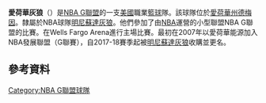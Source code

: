 {{short description|American professional basketball team of the NBA G League}}
{{Expand language|1=en|time=2021-01-15T17:35:40+00:00}}
{{Infobox basketball club
| name = 愛荷華灰狼
| logo = 
| imagesize = 
| founded = 2007
| history = '''愛荷華能量'''<br />2007–2017<br />'''愛荷華灰狼'''<br />2017–present  
| league = [[NBA_G聯盟|NBA G聯盟]]
| arena = [[Wells_Fargo_Arena_(Des_Moines,_Iowa)|Wells Fargo Arena]]
| location = [[愛荷華州|愛荷華州]],[[德梅因|德梅因]]
| colors = Midnight Blue, Aurora Green, Lake Blue, Moonlight Grey, Frost White<ref>{{cite press release|title=Timberwolves Unveil New Team Name & Identity for NBA Development Affiliate Iowa Wolves|url=http://iowa.gleague.nba.com/news/timberwolves-unveil-new-team-name-identity-nba-development-affiliate-iowa-wolves/|publisher=NBA Media Ventures, LLC|website=Iowa.GLeague.NBA.com|date=May 30, 2017|access-date=May 31, 2017|archive-date=2021-01-15|archive-url=https://web.archive.org/web/20210115120931/https://iowa.gleague.nba.com/news/timberwolves-unveil-new-team-name-identity-nba-development-affiliate-iowa-wolves/|dead-url=no}}</ref><ref>{{cite web|title=Iowa Wolves Reproduction Guideline Sheet|url=https://mediacentral.nba.com/wp-content/uploads/logos/d-league/iwa/Iowa_Wolves_Logosheet.jpg|publisher=NBA Properties, Inc.|access-date=June 15, 2017|archive-date=2021-01-14|archive-url=https://web.archive.org/web/20210114052133/https://mediacentral.nba.com/wp-content/uploads/logos/d-league/iwa/Iowa_Wolves_Logosheet.jpg|dead-url=no}}</ref><br />{{color box|#0C2340}} {{color box|#78BE20}} {{color box|#236192}} {{color box|#9EA2A2}} {{color box|#FFFFFF}}
| manager =
| coach = Sam Newman-Beck
| owner = [[明尼蘇達灰狼|明尼蘇達灰狼]]
| league_champs = '''1''' (2011)
| conf_champs = '''1''' (2011)
| div_champs = '''4''' (2009, 2010, 2011, 2014)
| affiliations = [[明尼蘇達灰狼|明尼蘇達灰狼]]
| website = {{URL|http://iowa.gleague.nba.com/}}
}}

'''愛荷華灰狼'''（{{lang-en|'''Iowa Wolves'''}}）是[[NBA_G聯盟|NBA G聯盟]]的一支[[美國|美國]]職業[[籃球|籃球]]隊。該球隊位於[[愛荷華州|愛荷華州]][[德梅因|德梅因]]。隸屬於NBA球隊[[明尼蘇達灰狼|明尼蘇達灰狼]]。他們參加了由[[NBA|NBA]]運營的小型聯盟NBA G聯盟的比賽。在Wells Fargo Arena進行主場比賽。最初在2007年以愛荷華能源加入NBA發展聯盟（G聯賽），自2017-18賽季起被[[明尼蘇達灰狼|明尼蘇達灰狼]]收購並更名。

==參考資料==
{{reflist}}

{{NBA G联盟}}

[[Category:NBA_G聯盟球隊|Category:NBA G聯盟球隊]]